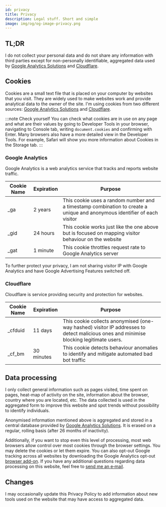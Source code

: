 ```yaml
---
id: privacy
title: Privacy
description: Legal stuff. Short and simple
image: img/og/og-image-privacy.png
---
```



<LeadText content="Legal stuff. Short and simple." />

## TL;DR

I do not collect your personal data and do not share any information with third parties except for non-personally identifiable, aggregated data used by [Google Analytics Solutions](https://www.google.com/analytics/) and [Cloudflare](https://www.cloudflare.com/).

## Cookies

Cookies are a small text file that is placed on your computer by websites that you visit. They are widely used to make websites work and provide analytical data to the owner of the site. I'm using cookies from two different sources: [Google Analytics Solutions](https://www.google.com/analytics/) and [Cloudflare](https://www.cloudflare.com/).

:::note Check yourself
You can check what cookies are in use on any page and what are their values by going to Developer Tools in your browser, navigating to Console tab, writing `document.cookies` and confirming with Enter. Many browsers also have a more detailed view in the Developer Tools. For example, Safari will show you more information about Cookies in the Storage tab.
:::

### Google Analytics

Google Analytics is a web analytics service that tracks and reports website traffic.

Cookie Name | Expiration | Purpose
----------- | ---------- | -------
_ga         | 2 years    | This cookie uses a random number and a timestamp combination to create a unique and anonymous identifier of each visitor
_gid        | 24 hours   | This cookie works just like the one above but is focused on mapping visitor behaviour on the website
_gat        | 1 minute   | This cookie throttles request rate to Google Analytics server

To further protect your privacy, I am not sharing visitor IP with Google Analytics and have Google Advertising Features switched off.

### Cloudflare

Cloudflare is service providing security and protection for websites.

Cookie Name | Expiration | Purpose
----------- | ---------- | -------
_cfduid     | 11 days    | This cookie collects anonymised (one-way hashed) visitor IP addresses to detect malicious ones and minimise blocking legitimate users.
_cf_bm      | 30 minutes | This cookie detects behaviour anomalies to identify and mitigate automated bad bot traffic

## Data processing

I only collect general information such as pages visited, time spent on pages, heat-map of activity on the site, information about the browser, country where you are located, etc. The data collected is used in the aggregated form to improve this website and spot trends without possibility to identify individuals.

Anonymised information mentioned above is aggregated and stored in a central database provided by [Google Analytics Solutions](https://www.google.com/analytics/). It is erased on a regular, rolling basis (after 26 months of inactivity).

Additionally, if you want to stop even this level of processing, most web browsers allow control over most cookies through the browser settings. You may delete the cookies or let them expire. You can also opt-out Google tracking across all websites by downloading the Google Analytics opt-out [browser add-on](https://tools.google.com/dlpage/gaoptout). If you have any additional questions regarding data processing on this website, feel free to [send me an e&#8209;mail](mailto:legal@mateuszdabrowski.pl).

## Changes

I may occasionally update this Privacy Policy to add information about new tools used on the website that may have access to aggregated data.